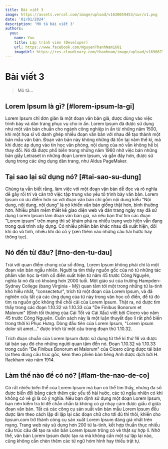 ```yaml
---
title: Bài viết 3
image: https://assets.vercel.com/image/upload/v1630059453/swr/v1.png
date: '01/01/2024'
description: 'Mô tả bài viết 3'
authors:
  yuu:
    name: Yuu
    title: Lập trình viên (Developer)
    url: https://www.facebook.com/NguyenThanhNam1601
    imageUrl: https://res.cloudinary.com/thanhnam/image/upload/v1696673670/thanhnamnguyen.dev/about-me/avt-lyoko_rdtigq.jpg
---
```


# Bài viết 3


<Authors />

> Mô tả...

## Lorem Ipsum là gì? [#lorem-ipsum-la-gi]

Lorem Ipsum chỉ đơn giản là một đoạn văn bản giả, được dùng vào việc trình bày và dàn trang phục vụ cho in ấn. Lorem Ipsum đã được sử dụng như một văn bản chuẩn cho ngành công nghiệp in ấn từ những năm 1500, khi một họa sĩ vô danh ghép nhiều đoạn văn bản với nhau để tạo thành một bản mẫu văn bản. Đoạn văn bản này không những đã tồn tại năm thế kỉ, mà khi được áp dụng vào tin học văn phòng, nội dung của nó vẫn không hề bị thay đổi. Nó đã được phổ biến trong những năm 1960 nhờ việc bán những bản giấy Letraset in những đoạn Lorem Ipsum, và gần đây hơn, được sử dụng trong các ứng dụng dàn trang, như Aldus PageMaker.

## Tại sao lại sử dụng nó? [#tai-sao-su-dung]

Chúng ta vẫn biết rằng, làm việc với một đoạn văn bản dễ đọc và rõ nghĩa dễ gây rối trí và cản trở việc tập trung vào yếu tố trình bày văn bản. Lorem Ipsum có ưu điểm hơn so với đoạn văn bản chỉ gồm nội dung kiểu "Nội dung, nội dung, nội dung" là nó khiến văn bản giống thật hơn, bình thường hơn. Nhiều phần mềm thiết kế giao diện web và dàn trang ngày nay đã sử dụng Lorem Ipsum làm đoạn văn bản giả, và nếu bạn thử tìm các đoạn "Lorem ipsum" trên mạng thì sẽ khám phá ra nhiều trang web hiện vẫn đang trong quá trình xây dựng. Có nhiều phiên bản khác nhau đã xuất hiện, đôi khi do vô tình, nhiều khi do cố ý (xen thêm vào những câu hài hước hay thông tục).

## Nó đến từ đâu? [#no-den-tu-dau]

Trái với quan điểm chung của số đông, Lorem Ipsum không phải chỉ là một đoạn văn bản ngẫu nhiên. Người ta tìm thấy nguồn gốc của nó từ những tác phẩm văn học la-tinh cổ điển xuất hiện từ năm 45 trước Công Nguyên, nghĩa là nó đã có khoảng hơn 2000 tuổi. Một giáo sư của trường Hampden-Sydney College (bang Virginia - Mỹ) quan tâm tới một trong những từ la-tinh khó hiểu nhất, "consectetur", trích từ một đoạn của Lorem Ipsum, và đã nghiên cứu tất cả các ứng dụng của từ này trong văn học cổ điển, để từ đó tìm ra nguồn gốc không thể chối cãi của Lorem Ipsum. Thật ra, nó được tìm thấy trong các đoạn 1.10.32 và 1.10.33 của "De Finibus Bonorum et Malorum" (Đỉnh tối thượng của Cái Tốt và Cái Xấu) viết bởi Cicero vào năm 45 trước Công Nguyên. Cuốn sách này là một luận thuyết đạo lí rất phổ biến trong thời kì Phục Hưng. Dòng đầu tiên của Lorem Ipsum, "Lorem ipsum dolor sit amet..." được trích từ một câu trong đoạn thứ 1.10.32.

Trích đoạn chuẩn của Lorem Ipsum được sử dụng từ thế kỉ thứ 16 và được tái bản sau đó cho những người quan tâm đến nó. Đoạn 1.10.32 và 1.10.33 trong cuốn "De Finibus Bonorum et Malorum" của Cicero cũng được tái bản lại theo đúng cấu trúc gốc, kèm theo phiên bản tiếng Anh được dịch bởi H. Rackham vào năm 1914.

## Làm thế nào để có nó? [#lam-the-nao-de-co]

Có rất nhiều biến thể của Lorem Ipsum mà bạn có thể tìm thấy, nhưng đa số được biến đổi bằng cách thêm các yếu tố hài hước, các từ ngẫu nhiên có khi không có vẻ gì là có ý nghĩa. Nếu bạn định sử dụng một đoạn Lorem Ipsum, bạn nên kiểm tra kĩ để chắn chắn là không có gì nhạy cảm được giấu ở giữa đoạn văn bản. Tất cả các công cụ sản xuất văn bản mẫu Lorem Ipsum đều được làm theo cách lặp đi lặp lại các đoạn chữ cho tới đủ thì thôi, khiến cho lipsum.com trở thành công cụ sản xuất Lorem Ipsum đáng giá nhất trên mạng. Trang web này sử dụng hơn 200 từ la-tinh, kết hợp thuần thục nhiều cấu trúc câu để tạo ra văn bản Lorem Ipsum trông có vẻ thật sự hợp lí. Nhờ thế, văn bản Lorem Ipsum được tạo ra mà không cần một sự lặp lại nào, cũng không cần chèn thêm các từ ngữ hóm hỉnh hay thiếu trật tự.
